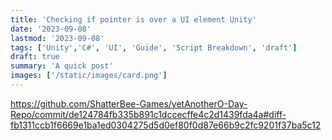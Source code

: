 ```yaml
---
title: 'Checking if pointer is over a UI element Unity'
date: '2023-09-08'
lastmod: '2023-09-08'
tags: ['Unity','C#', 'UI', 'Guide', 'Script Breakdown', 'draft']
draft: true
summary: 'A quick post'
images: ['/static/images/card.png']
---
```

https://github.com/ShatterBee-Games/yetAnotherO-Day-Repo/commit/de124784fb335b891c1dccecffe4c2d1439fda4a#diff-fb1311ccb1f6669e1ba1ed0304275d5d0ef80f0d87e66b9c2fc9201f37ba5c12